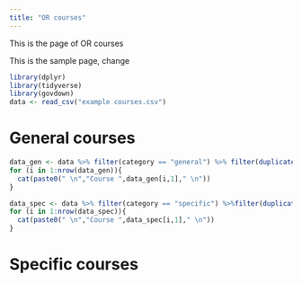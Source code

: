 ```yaml
---
title: "OR courses"
---
```


This is the page of OR courses

This is the sample page, change

```r

library(dplyr)
library(tidyverse)
library(govdown)
data <- read_csv("example courses.csv")
```
# General courses

```r


data_gen <- data %>% filter(category == "general") %>% filter(duplicated(course)==F)
for (i in 1:nrow(data_gen)){
  cat(paste0(" \n","Course ",data_gen[i,1]," \n"))
}

data_spec <- data %>% filter(category == "specific") %>%filter(duplicated(course)==F)
for (i in 1:nrow(data_spec)){
  cat(paste0(" \n","Course ",data_spec[i,1]," \n"))
}


```
# Specific courses

```r


```
